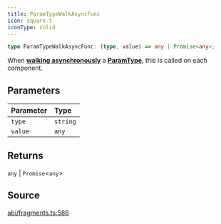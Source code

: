 ```yaml
---
title: ParamTypeWalkAsyncFunc
icon: square-t
iconType: solid
---
```


```ts
type ParamTypeWalkAsyncFunc: (type, value) => any | Promise<any>;
```

When [**walking asynchronously**](/sdk/content/classes/ParamType#walkasync) a [**ParamType**](/sdk/content/classes/ParamType), this is called on
each component.

## Parameters

| Parameter | Type |
| :------ | :------ |
| `type` | `string` |
| `value` | `any` |

## Returns

`any` \| `Promise`\<`any`\>

## Source

[abi/fragments.ts:586](https://github.com/dominant-strategies/quais.js/blob/c1c12d43f9d34c6baad2b0542bd6d0acd6fefcbf/src/abi/fragments.ts#L586)
